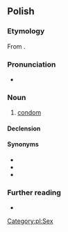 ==Polish==
{{wp|lang=pl}}

===Etymology===
From {{bor|pl|fr|préservatif}}.

===Pronunciation===
* {{pl-IPA}}

===Noun===
{{pl-noun|f}}

# [[condom]]

====Declension====
{{pl-decl-noun-f}}

====Synonyms====
* {{l|pl|kondom}}
* {{l|pl|guma}}
* {{l|pl|gumka}}

===Further reading===
* {{R:PWN}}

[[Category:pl:Sex]]